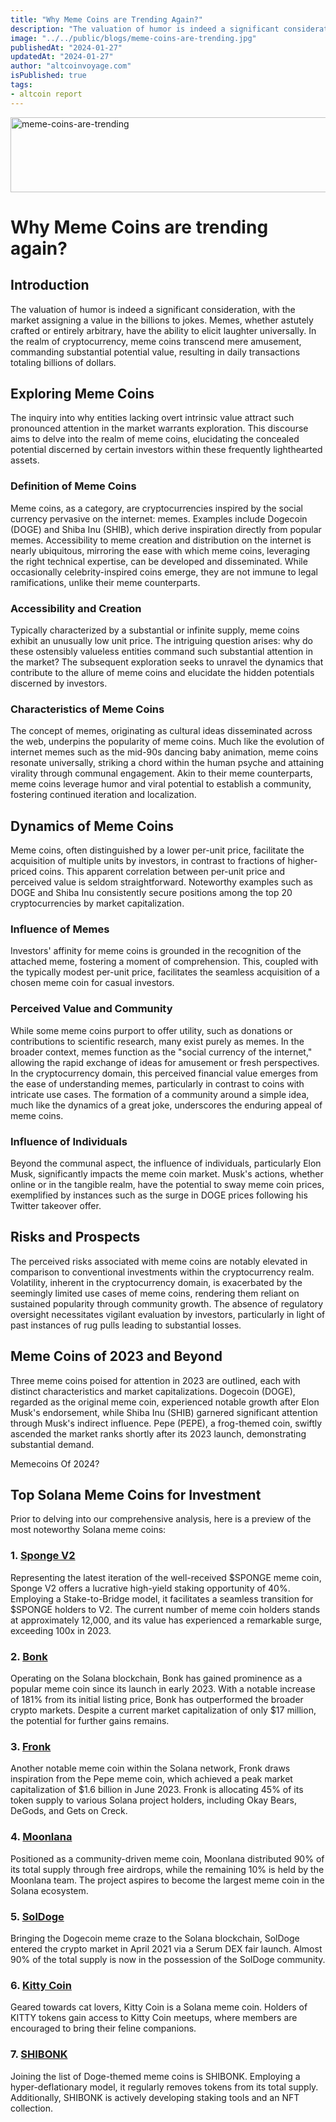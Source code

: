 ```yaml
---
title: "Why Meme Coins are Trending Again?"
description: "The valuation of humor is indeed a significant consideration, with the market assigning a value in the billions to jokes. Memes, whether astutely crafted or entirely arbitrary, have the ability to elicit laughter universally. In the realm of cryptocurrency, meme coins transcend mere amusement, commanding substantial potential value, resulting in daily transactions totaling billions of dollars."
image: "../../public/blogs/meme-coins-are-trending.jpg"
publishedAt: "2024-01-27"
updatedAt: "2024-01-27"
author: "altcoinvoyage.com"
isPublished: true
tags:
- altcoin report
---
```


<Image
src="/blogs/meme-coins-are-trending.jpg"
width="1024"
height="120"
alt="meme-coins-are-trending"
sizes="100vw"
/>



# Why Meme Coins are trending again?

## Introduction

The valuation of humor is indeed a significant consideration, with the market assigning a value in the billions to jokes. Memes, whether astutely crafted or entirely arbitrary, have the ability to elicit laughter universally. In the realm of cryptocurrency, meme coins transcend mere amusement, commanding substantial potential value, resulting in daily transactions totaling billions of dollars.

## Exploring Meme Coins



The inquiry into why entities lacking overt intrinsic value attract such pronounced attention in the market warrants exploration. This discourse aims to delve into the realm of meme coins, elucidating the concealed potential discerned by certain investors within these frequently lighthearted assets.

### Definition of Meme Coins



Meme coins, as a category, are cryptocurrencies inspired by the social currency pervasive on the internet: memes. Examples include Dogecoin (DOGE) and Shiba Inu (SHIB), which derive inspiration directly from popular memes. Accessibility to meme creation and distribution on the internet is nearly ubiquitous, mirroring the ease with which meme coins, leveraging the right technical expertise, can be developed and disseminated. While occasionally celebrity-inspired coins emerge, they are not immune to legal ramifications, unlike their meme counterparts.

### Accessibility and Creation



Typically characterized by a substantial or infinite supply, meme coins exhibit an unusually low unit price. The intriguing question arises: why do these ostensibly valueless entities command such substantial attention in the market? The subsequent exploration seeks to unravel the dynamics that contribute to the allure of meme coins and elucidate the hidden potentials discerned by investors.


### Characteristics of Meme Coins


The concept of memes, originating as cultural ideas disseminated across the web, underpins the popularity of meme coins. Much like the evolution of internet memes such as the mid-90s dancing baby animation, meme coins resonate universally, striking a chord within the human psyche and attaining virality through communal engagement. Akin to their meme counterparts, meme coins leverage humor and viral potential to establish a community, fostering continued iteration and localization.

## Dynamics of Meme Coins



Meme coins, often distinguished by a lower per-unit price, facilitate the acquisition of multiple units by investors, in contrast to fractions of higher-priced coins. This apparent correlation between per-unit price and perceived value is seldom straightforward. Noteworthy examples such as DOGE and Shiba Inu consistently secure positions among the top 20 cryptocurrencies by market capitalization.

### Influence of Memes


Investors' affinity for meme coins is grounded in the recognition of the attached meme, fostering a moment of comprehension. This, coupled with the typically modest per-unit price, facilitates the seamless acquisition of a chosen meme coin for casual investors.

### Perceived Value and Community



While some meme coins purport to offer utility, such as donations or contributions to scientific research, many exist purely as memes. In the broader context, memes function as the "social currency of the internet," allowing the rapid exchange of ideas for amusement or fresh perspectives. In the cryptocurrency domain, this perceived financial value emerges from the ease of understanding memes, particularly in contrast to coins with intricate use cases. The formation of a community around a simple idea, much like the dynamics of a great joke, underscores the enduring appeal of meme coins.


### Influence of Individuals


Beyond the communal aspect, the influence of individuals, particularly Elon Musk, significantly impacts the meme coin market. Musk's actions, whether online or in the tangible realm, have the potential to sway meme coin prices, exemplified by instances such as the surge in DOGE prices following his Twitter takeover offer.




## Risks and Prospects

The perceived risks associated with meme coins are notably elevated in comparison to conventional investments within the cryptocurrency realm. Volatility, inherent in the cryptocurrency domain, is exacerbated by the seemingly limited use cases of meme coins, rendering them reliant on sustained popularity through community growth. The absence of regulatory oversight necessitates vigilant evaluation by investors, particularly in light of past instances of rug pulls leading to substantial losses.



## Meme Coins of 2023 and Beyond


Three meme coins poised for attention in 2023 are outlined, each with distinct characteristics and market capitalizations. Dogecoin (DOGE), regarded as the original meme coin, experienced notable growth after Elon Musk's endorsement, while Shiba Inu (SHIB) garnered significant attention through Musk's indirect influence. Pepe (PEPE), a frog-themed coin, swiftly ascended the market ranks shortly after its 2023 launch, demonstrating substantial demand.

Memecoins Of 2024? 

## Top Solana Meme Coins for Investment

Prior to delving into our comprehensive analysis, here is a preview of the most noteworthy Solana meme coins:

### 1. [Sponge V2](https://spognev2.site/?gclid=CjwKCAiA8NKtBhBtEiwAq5aX2OKxGbLERq8fUpd2IBFydlN9IyPS6CZ95nF_742GenOli0ebYjc8rRoCubEQAvD_BwE)
 Representing the latest iteration of the well-received $SPONGE meme coin, Sponge V2 offers a lucrative high-yield staking opportunity of 40%. Employing a Stake-to-Bridge model, it facilitates a seamless transition for $SPONGE holders to V2. The current number of meme coin holders stands at approximately 12,000, and its value has experienced a remarkable surge, exceeding 100x in 2023.

### 2. [Bonk](https://coinmarketcap.com/currencies/bonk1/)
 Operating on the Solana blockchain, Bonk has gained prominence as a popular meme coin since its launch in early 2023. With a notable increase of 181% from its initial listing price, Bonk has outperformed the broader crypto markets. Despite a current market capitalization of only $17 million, the potential for further gains remains.

### 3. [Fronk](https://coinmarketcap.com/currencies/fronk/)
 Another notable meme coin within the Solana network, Fronk draws inspiration from the Pepe meme coin, which achieved a peak market capitalization of $1.6 billion in June 2023. Fronk is allocating 45% of its token supply to various Solana project holders, including Okay Bears, DeGods, and Gets on Creck.

### 4. [Moonlana](https://coinmarketcap.com/currencies/moonlana/)
 Positioned as a community-driven meme coin, Moonlana distributed 90% of its total supply through free airdrops, while the remaining 10% is held by the Moonlana team. The project aspires to become the largest meme coin in the Solana ecosystem.

### 5. [SolDoge](https://coinmarketcap.com/currencies/soldoge/)
 Bringing the Dogecoin meme craze to the Solana blockchain, SolDoge entered the crypto market in April 2021 via a Serum DEX fair launch. Almost 90% of the total supply is now in the possession of the SolDoge community.

### 6. [Kitty Coin](https://coinmarketcap.com/currencies/kitty-coin-solana/)
 Geared towards cat lovers, Kitty Coin is a Solana meme coin. Holders of KITTY tokens gain access to Kitty Coin meetups, where members are encouraged to bring their feline companions.

### 7. [SHIBONK](https://coinmarketcap.com/currencies/shibonkcoin/)
 Joining the list of Doge-themed meme coins is SHIBONK. Employing a hyper-deflationary model, it regularly removes tokens from its total supply. Additionally, SHIBONK is actively developing staking tools and an NFT collection.
